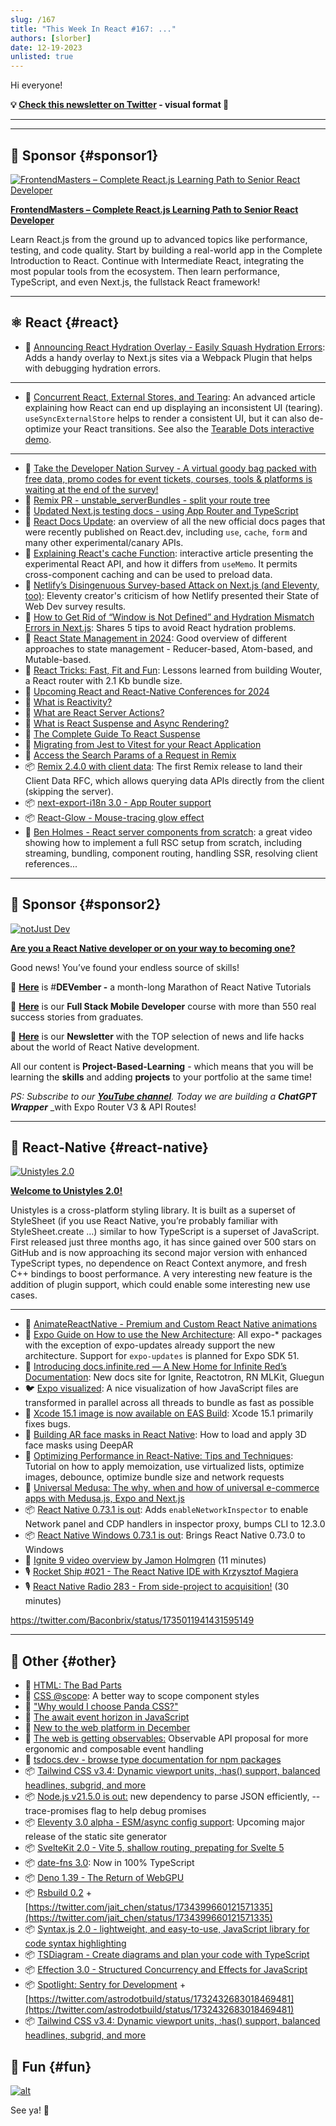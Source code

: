 ```yaml
---
slug: /167
title: "This Week In React #167: ..."
authors: [slorber]
date: 12-19-2023
unlisted: true
---
```


Hi everyone!

<Todo />

<!-- truncate -->

**💡 [Check this newsletter on Twitter](https://slo.im/thread) - visual format 🎨**

---


<Support />

---

## 💸 Sponsor {#sponsor1}

[![FrontendMasters – Complete React.js Learning Path to Senior React Developer](/emails/issues/158/frontendmasters.jpg)](https://frontendmasters.com/learn/react/?utm_source=newsletter&utm_medium=thisweekinreact&utm_campaign=reactpath)

**[FrontendMasters – Complete React.js Learning Path to Senior React Developer](https://frontendmasters.com/learn/react/?utm_source=newsletter&utm_medium=thisweekinreact&utm_campaign=reactpath)**

Learn React.js from the ground up to advanced topics like performance, testing, and code quality. Start by building a real-world app in the Complete Introduction to React. Continue with Intermediate React, integrating the most popular tools from the ecosystem. Then learn performance, TypeScript, and even Next.js, the fullstack React framework!

---

## ⚛️ React {#react}

- 📜 [Announcing React Hydration Overlay - Easily Squash Hydration Errors](https://www.builder.io/blog/announcing-react-hydration-overlay): Adds a handy overlay to Next.js sites via a Webpack Plugin that helps with debugging hydration errors.

---

- 📜 [Concurrent React, External Stores, and Tearing](https://interbolt.org/blog/react-ui-tearing/): An advanced article explaining how React can end up displaying an inconsistent UI (tearing). `useSyncExternalStore` helps to render a consistent UI, but it can also de-optimize your React transitions. See also the [Tearable Dots interactive demo](https://tearabledots.com/).

---

- 💸 [Take the Developer Nation Survey - A virtual goody bag packed with free data, promo codes for event tickets, courses, tools & platforms is waiting at the end of the survey!](https://developereconomics.net/?member_id=thisweekinreact&utm_medium=nl_ad3)
- 👀 [Remix PR - unstable_serverBundles - split your route tree](https://github.com/remix-run/remix/pull/8332)
- 📖 [Updated Next.js testing docs - using App Router and TypeScript](https://nextjs.org/docs/app/building-your-application/testing)
- 📖 [React Docs Update](https://github.com/reactwg/server-components/discussions/7): an overview of all the new official docs pages that were recently published on React.dev, including `use`, `cache`, `form` and many other experimental/canary APIs.
- 📜 [Explaining React's cache Function](https://unicorn-utterances.com/posts/explaining-reacts-cache-function): interactive article presenting the experimental React API, and how it differs from `useMemo`. It permits cross-component caching and can be used to preload data.
- 📜 [Netlify’s Disingenuous Survey-based Attack on Next.js (and Eleventy, too)](https://www.zachleat.com/web/netlify-and-nextjs/): Eleventy creator's criticism of how Netlify presented their State of Web Dev survey results.
- 📜 [How to Get Rid of “Window is Not Defined” and Hydration Mismatch Errors in Next.js](https://medium.com/@eric.burel/how-to-get-rid-of-window-is-not-defined-and-hydration-mismatch-errors-in-next-js-567cc51b4a17): Shares 5 tips to avoid React hydration problems.
- 📜 [React State Management in 2024](https://dev.to/nguyenhongphat0/react-state-management-in-2024-5e7l): Good overview of different approaches to state management - Reducer-based, Atom-based, and Mutable-based.
- 📜 [React Tricks: Fast, Fit and Fun](https://molefrog.com/notes/react-tricks): Lessons learned from building Wouter, a React router with 2.1 Kb bundle size.
- 📜 [Upcoming React and React-Native Conferences for 2024](https://thoughtbot.com/blog/upcoming-react-and-react-native-conferences-for-2024)
- 📜 [What is Reactivity?](https://unicorn-utterances.com/posts/what-is-reactivity)
- 📜 [What are React Server Actions?](https://unicorn-utterances.com/posts/what-are-react-server-actions)
- 📜 [What is React Suspense and Async Rendering?](https://unicorn-utterances.com/posts/what-is-react-suspense-and-async-rendering)
- 📜 [The Complete Guide To React Suspense](https://www.debugbear.com/blog/guide-to-react-suspense)
- 📜 [Migrating from Jest to Vitest for your React Application](https://dev.to/opensauced/migrating-from-jest-to-vitest-for-your-react-application-1b75)
- 📜 [Access the Search Params of a Request in Remix](https://sergiodxa.com/tutorials/access-the-search-params-of-a-request-in-remix)
- 📦 [Remix 2.4.0 with client data](https://github.com/remix-run/remix/blob/main/CHANGELOG.md#v240): The first Remix release to land their Client Data RFC, which allows querying data APIs directly from the client (skipping the server).
- 📦 [next-export-i18n 3.0 - App Router support](https://github.com/martinkr/next-export-i18n)
- 📦 [React-Glow - Mouse-tracing glow effect](https://github.com/codaworks/react-glow)
- 🎥 [Ben Holmes - React server components from scratch](https://www.youtube.com/watch?v=MaebEqhZR84): a great video showing how to implement a full RSC setup from scratch, including streaming, bundling, component routing, handling SSR, resolving client references...

<SubscribeFormEmbed placement="middle" />

---

## 💸 Sponsor {#sponsor2}

[![notJust Dev](/emails/issues/167/notjustdev.jpg)](https://www.youtube.com/@notjustdev/live?sub_confirmation=1)

**[Are you a React Native developer or on your way to becoming one?](https://www.youtube.com/@notjustdev/live?sub_confirmation=1)**

Good news! You’ve found your endless source of skills!

🎄 [**Here**](https://www.youtube.com/watch?v=bIQII7gTXDE&list=PLY3ncAV1dSVA9ltOEMgzT8ZTZiccpOUkX) is #**DEVember -** a month-long Marathon of React Native Tutorials

🚀 [**Here**](https://academy.notjust.dev/?utm_source=newsletter&utm_medium=Course&utm_campaign=thisweekinreact#section-1687709246499) is our **Full Stack Mobile Developer** course with more than 550 real success stories from graduates.

💌 [**Here**](https://assets.notjust.dev/profile?utm_source=newsletter&utm_medium=OurNewsletter&utm_campaign=thisweekinreact) is our **Newsletter** with the TOP selection of news and life hacks about the world of React Native development.

All our content is **Project-Based-Learning** - which means that you will be learning the **skills** and adding **projects** to your portfolio at the same time!

_PS: Subscribe to our_ [**_YouTube channel_**](https://www.youtube.com/@notjustdev/live?sub_confirmation=1)_. Today we are building a_ **_ChatGPT Wrapper_** \_with Expo Router V3 & API Routes!

---

## 📱 React-Native {#react-native}

[![Unistyles 2.0](/emails/issues/167/unistyles20.jpg)](https://www.youtube.com/@notjustdev/live?sub_confirmation=1)

[**Welcome to Unistyles 2.0!**](https://www.reactnativecrossroads.com/posts/unistyles-2-preview)

Unistyles is a cross-platform styling library. It is built as a superset of StyleSheet (if you use React Native, you’re probably familiar with StyleSheet.create …) similar to how TypeScript is a superset of JavaScript. First released just three months ago, it has since gained over 500 stars on GitHub and is now approaching its second major version with enhanced TypeScript types, no dependence on React Context anymore, and fresh C++ bindings to boost performance. A very interesting new feature is the addition of plugin support, which could enable some interesting new use cases.

---

- 💸 [AnimateReactNative - Premium and Custom React Native animations](https://www.animatereactnative.com/?utm_source=thisweekinreact.com)
- 📖 [Expo Guide on How to use the New Architecture](https://docs.expo.dev/guides/new-architecture/): All expo-\* packages with the exception of expo-updates already support the new architecture. Support for `expo-updates` is planned for Expo SDK 51.
- 📖 [Introducing docs.infinite.red — A New Home for Infinite Red’s Documentation](https://shift.infinite.red/introducing-docs-infinite-red-a-new-home-for-infinite-reds-documentation-6f4b25f7a1a4): New docs site for Ignite, Reactotron, RN MLKit, Gluegun
- 🐦 [Expo visualized](https://x.com/Baconbrix/status/1736791464267403276): A nice visualization of how JavaScript files are transformed in parallel across all threads to bundle as fast as possible
- 📜 [Xcode 15.1 image is now available on EAS Build](https://expo.dev/changelog/2023/12-19-eas-build-xcode-15.1-image): Xcode 15.1 primarily fixes bugs.
- 📜 [Building AR face masks in React Native](https://blog.logrocket.com/building-ar-face-masks-react-native/): How to load and apply 3D face masks using DeepAR
- 📜 [Optimizing Performance in React-Native: Tips and Techniques](https://thoughtbot.com/blog/optimizing-performance-in-react-native-tips-and-techniques): Tutorial on how to apply memoization, use virtualized lists, optimize images, debounce, optimize bundle size and network requests
- 📜 [Universal Medusa: The why, when and how of universal e-commerce apps with Medusa.js, Expo and Next.js](https://bidah.hashnode.dev/universal-medusa-the-why-when-and-how-of-universal-e-commerce-apps-with-medusajs-expo-and-nextjs)
- 📦 [React Native 0.73.1 is out](https://github.com/facebook/react-native/releases/tag/v0.73.1): Adds `enableNetworkInspector` to enable Network panel and CDP handlers in inspector proxy, bumps CLI to 12.3.0
- 📦 [React Native Windows 0.73.1 is out](https://github.com/microsoft/react-native-windows/releases/tag/react-native-windows_v0.73.1): Brings React Native 0.73.0 to Windows
- 🎥 [Ignite 9 video overview by Jamon Holmgren](https://youtu.be/QmkMsUYrTlk?si=p9rvLM-EMggZNcft) (11 minutes)
- 🎙️ [Rocket Ship #021 - The React Native IDE with Krzysztof Magiera](https://podcast.galaxies.dev/episodes/021-the-react-native-ide-with-krzysztof-magiera)
- 🎙️ [React Native Radio 283 - From side-project to acquisition!](https://reactnativeradio.com/episodes/rnr-283-from-side-hustle-to-top-charts-with-simon-reggiani) (30 minutes)

https://twitter.com/Baconbrix/status/1735011941431595149

---

## 🔀 Other {#other}

- 📜 [HTML: The Bad Parts](https://www.htmhell.dev/adventcalendar/2023/13/)
- 📜 [CSS @scope](https://12daysofweb.dev/2023/css-scope/): A better way to scope component styles
- 📜 ["Why would I choose Panda CSS?"](https://www.astahmer.dev/posts/why-would-i-choose-panda-css)
- 📜 [The await event horizon in JavaScript](https://frontside.com/blog/2023-12-11-await-event-horizon/)
- 📜 [New to the web platform in December](https://web.dev/blog/web-platform-12-2023)
- 📖 [The web is getting observables:](https://github.com/WICG/observable) Observable API proposal for more ergonomic and composable event handling
- 📖 [tsdocs.dev - browse type documentation for npm packages](https://tsdocs.dev/)
- 📦 [Tailwind CSS v3.4: Dynamic viewport units, :has() support, balanced headlines, subgrid, and more](https://tailwindcss.com/blog/tailwindcss-v3-4)
- 📦 [Node.js v21.5.0 is out:](https://nodejs.org/en/blog/release/v21.5.0) new dependency to parse JSON efficiently, --trace-promises flag to help debug promises
- 📦 [Eleventy 3.0 alpha - ESM/async config support](https://www.zachleat.com/web/eleventy-v3-alpha/): Upcoming major release of the static site generator
- 📦 [SvelteKit 2.0 - Vite 5, shallow routing, prepating for Svelte 5](https://svelte.dev/blog/sveltekit-2)
- 📦 [date-fns 3.0](https://blog.date-fns.org/v3-is-out/): Now in 100% TypeScript
- 📦 [Deno 1.39 - The Return of WebGPU](https://deno.com/blog/v1.39)
- 📦 [Rsbuild 0.2](https://github.com/web-infra-dev/rsbuild/releases/tag/v0.2.0) + [https://twitter.com/jait_chen/status/1734399660121571335](https://twitter.com/jait_chen/status/1734399660121571335)
- 📦 [Syntax.js 2.0 - lightweight, and easy-to-use, JavaScript library for code syntax highlighting](https://github.com/williamtroup/Syntax.js/releases/tag/2.0.0)
- 📦 [TSDiagram - Create diagrams and plan your code with TypeScript](https://github.com/3rd/tsdiagram)
- 📦 [Effection 3.0 - Structured Concurrency and Effects for JavaScript](https://frontside.com/blog/2023-12-18-announcing-effection-v3/)
- 📦 [Spotlight: Sentry for Development](https://blog.sentry.io/sentry-for-development/) + [https://twitter.com/astrodotbuild/status/1732432683018469481](https://twitter.com/astrodotbuild/status/1732432683018469481)
- 📦 [Tailwind CSS v3.4: Dynamic viewport units, :has() support, balanced headlines, subgrid, and more](https://tailwindcss.com/blog/tailwindcss-v3-4)

## 🤭 Fun {#fun}

[![alt](/emails/issues/167/meme.jpg)](https://twitter.com/sebastienlorber/status/1737380479383277636)

See ya! 👋
